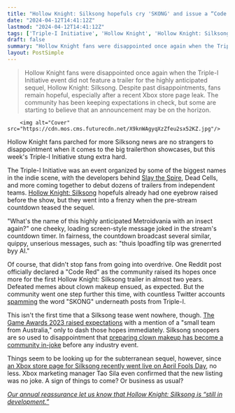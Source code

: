 ```yaml
---
title: "Hollow Knight: Silksong hopefuls cry 'SKONG' and issue a “Code Red” alert after indie showcase mentions the sequel, only to have the Metroidvania no-show yet again"
date: "2024-04-12T14:41:12Z"
lastmod: "2024-04-12T14:41:12Z"
tags: ['Triple-I Initiative', 'Hollow Knight', 'Hollow Knight: Silksong', 'Slay the Spire', 'Dead Cells', 'Metroidvania']
draft: false
summary: "Hollow Knight fans were disappointed once again when the Triple-I Initiative event did not feature a trailer for the highly anticipated sequel, Hollow Knight: Silksong. Despite past disappointments, fans remain hopeful, especially after a recent Xbox store page leak. The community has been keeping expectations in check, but some are starting to believe that an announcement may be on the horizon."
layout: PostSimple
---
```

> Hollow Knight fans were disappointed once again when the Triple-I Initiative event did not feature a trailer for the highly anticipated sequel, Hollow Knight: Silksong. Despite past disappointments, fans remain hopeful, especially after a recent Xbox store page leak. The community has been keeping expectations in check, but some are starting to believe that an announcement may be on the horizon.


        <img alt="Cover" src="https://cdn.mos.cms.futurecdn.net/X9knWAgyqXzZfeu2sx52KZ.jpg"/>
        
Hollow Knight fans parched for more Silksong news are no strangers to disappointment when it comes to the big trailerthon showcases, but this week's Triple-I Initiative stung extra hard.

The Triple-I Initiative was an event organized by some of the biggest names in the indie scene, with the developers behind [Slay the Spire](https://www.gamesradar.com/slay-the-spire-2-announced-the-roguelike-card-game-that-spawned-countless-deck-builders-gets-a-gorgeous-and-expanded-sequel-in-2025-with-new-class-necrobinder/), Dead Cells, and more coming together to debut dozens of trailers from independent teams. [Hollow Knight: Silksong](https://www.gamesradar.com/hollow-knight-silksong-guide/) hopefuls already had one eyebrow raised before the show, but they went into a frenzy when the pre-stream countdown teased the sequel.

"What's the name of this highly anticipated Metroidvania with an insect again?" one cheeky, loading screen-style message joked in the stream's countdown timer. In fairness, the countdown broadcast several similar, quippy, unserious messages, such as: "thuis lpoadfing tilp was grenerrted byy AI."

Of course, that didn't stop fans from going into overdrive. One Reddit post officially declared a "Code Red" as the community raised its hopes once more for the first Hollow Knight: Silksong trailer in almost two years. Defeated memes about clown makeup ensued, as expected. But the community went one step further this time, with countless Twitter accounts [spamming](https://www.reddit.com/r/Silksong/comments/1c1dfu0/no_harassment_no_threats_just_s_k_o_n_g_lets_keep/?utm_source=share&utm_medium=web2x&context=3) the word "SKONG" underneath posts from Triple-I.

This isn't the first time that a Silksong tease went nowhere, though. [The Game Awards 2023 raised expectations](https://www.gamesradar.com/hollow-knight-silksong-fans-got-their-hopes-up-at-the-mention-of-something-from-a-small-indie-team-from-australia-only-to-be-immediately-disappointed/) with a mention of a "small team from Australia," only to dash those hopes immediately. Silksong snoopers are so used to disappointment that [preparing clown makeup has become a community in-joke](https://www.gamesradar.com/defeated-hollow-knight-silksong-fans-are-keeping-expectations-in-check-for-the-nintendo-direct-partner-showcase-i-have-run-out-of-clown-makeup-long-ago/) before any industry event.

Things seem to be looking up for the subterranean sequel, however, since [an Xbox store page for Silksong recently went live on April Fools Day](https://www.gamesradar.com/chaos-reigns-as-new-hollow-knight-silksong-store-page-found-on-april-1-of-all-days-xbox-marketing-exec-says-its-not-a-joke/), no less. Xbox marketing manager Tao Sila even confirmed that the new listing was no joke. A sign of things to come? Or business as usual?

[<em>Our annual reassurance let us know that Hollow Knight: Silksong is “still in development.”</em>](https://www.gamesradar.com/your-annual-hollow-knight-silksong-reassurance-or-copium-is-here-as-the-metroidvania-sequel-is-still-in-development-after-going-mia-for-two-years/)
        